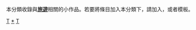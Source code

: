 {{hiddencat}}
本分類收錄與'''[[旅遊|旅遊]]'''相關的小作品。若要將條目加入本分類下，請加入'''{{tl|Tourism-stub}}'''，或者'''{{tl|旅遊小作品}}'''模板。
[[Category:小作品类别|T]]
[[Category:旅游|*]]
[[Category:经济小作品|T]]